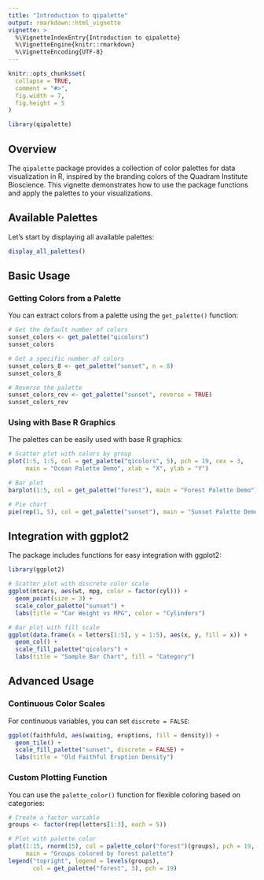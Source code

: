 ```yaml
---
title: "Introduction to qipalette"
output: rmarkdown::html_vignette
vignette: >
  %\VignetteIndexEntry{Introduction to qipalette}
  %\VignetteEngine{knitr::rmarkdown}
  %\VignetteEncoding{UTF-8}
---
```


```r
knitr::opts_chunk$set(
  collapse = TRUE,
  comment = "#>",
  fig.width = 7,
  fig.height = 5
)
```

```r
library(qipalette)
```

## Overview

The `qipalette` package provides a collection of color palettes for data visualization in R,
inspired by the branding colors of the Quadram Institute Bioscience.
This vignette demonstrates how to use the package functions and apply the palettes to your visualizations.

## Available Palettes

Let's start by displaying all available palettes:

```r
display_all_palettes()
```

## Basic Usage

### Getting Colors from a Palette

You can extract colors from a palette using the `get_palette()` function:

```r
# Get the default number of colors
sunset_colors <- get_palette("qicolors")
sunset_colors

# Get a specific number of colors
sunset_colors_8 <- get_palette("sunset", n = 8)
sunset_colors_8

# Reverse the palette
sunset_colors_rev <- get_palette("sunset", reverse = TRUE)
sunset_colors_rev
```

### Using with Base R Graphics

The palettes can be easily used with base R graphics:

```r
# Scatter plot with colors by group
plot(1:5, 1:5, col = get_palette("qicolors", 5), pch = 19, cex = 3,
     main = "Ocean Palette Demo", xlab = "X", ylab = "Y")

# Bar plot
barplot(1:5, col = get_palette("forest"), main = "Forest Palette Demo")

# Pie chart
pie(rep(1, 5), col = get_palette("sunset"), main = "Sunset Palette Demo")
```

## Integration with ggplot2

The package includes functions for easy integration with ggplot2:

```r
library(ggplot2)

# Scatter plot with discrete color scale
ggplot(mtcars, aes(wt, mpg, color = factor(cyl))) +
  geom_point(size = 3) +
  scale_color_palette("sunset") +
  labs(title = "Car Weight vs MPG", color = "Cylinders")

# Bar plot with fill scale
ggplot(data.frame(x = letters[1:5], y = 1:5), aes(x, y, fill = x)) +
  geom_col() +
  scale_fill_palette("qicolors") +
  labs(title = "Sample Bar Chart", fill = "Category")
```

## Advanced Usage

### Continuous Color Scales

For continuous variables, you can set `discrete = FALSE`:

```r
ggplot(faithfuld, aes(waiting, eruptions, fill = density)) +
  geom_tile() +
  scale_fill_palette("sunset", discrete = FALSE) +
  labs(title = "Old Faithful Eruption Density")
```

### Custom Plotting Function

You can use the `palette_color()` function for flexible coloring based on categories:

```r
# Create a factor variable
groups <- factor(rep(letters[1:3], each = 5))

# Plot with palette_color
plot(1:15, rnorm(15), col = palette_color("forest")(groups), pch = 19, cex = 2,
     main = "Groups colored by forest palette")
legend("topright", legend = levels(groups),
       col = get_palette("forest", 3), pch = 19)
```
 
